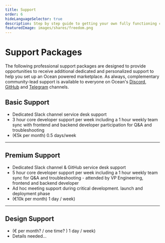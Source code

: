 ```yaml
---
title: Support
order: 6
hideLanguageSelector: true
description: Step by step guide to getting your own fully functioning customised fork of Ocean backend components deployed and working.
featuredImage: images/shares/freedom.png
---
```


# Support Packages

The following professional support packages are designed to provide opportunities to receive additional dedicated and personalized support to help you set up an Ocean powered marketplace. As always, complementary community-lead support is available to everyone on Ocean's [Discord](https://discord.gg/TnXjkR5), [GitHub](https://github.com/oceanprotocol) and [Telegram](https://t.me/OceanProtocol_Community) channels.

## Basic Support

- Dedicated Slack channel service desk support
- 3 hour core developer support per week including a 1 hour weekly team sync with frontend and backend developer participation for Q&A and troubleshooting
- (€5k per month) 0.5 days/week

---

## Premium Support

- Dedicated Slack channel & GitHub service desk support
- 5 hour core developer support per week including a 1 hour weekly team sync for Q&A and troubleshooting - attended by VP Engineering, frontend and backend developer
- Ad hoc meeting support during critical development. launch and deployment phase
- (€10k per month) 1 day / week)

---

## Design Support

- (€ per month? / one time? ) 1 day / week)
- Details needed…

<LeadCapture />
